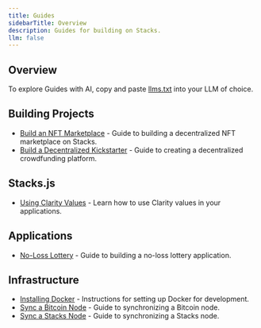 ```yaml
---
title: Guides
sidebarTitle: Overview
description: Guides for building on Stacks.
llm: false
---
```


## Overview

To explore Guides with AI, copy and paste [llms.txt](/resources/guides/llms.txt) into your LLM of choice.

## Building Projects

- [Build an NFT Marketplace](/resources/build-an-nft-marketplace) - Guide to building a decentralized NFT marketplace on Stacks.
- [Build a Decentralized Kickstarter](/resources/build-a-decentralized-kickstarter) - Guide to creating a decentralized crowdfunding platform.

## Stacks.js

- [Using Clarity Values](/resources/using-clarity-values) - Learn how to use Clarity values in your applications.

## Applications

- [No-Loss Lottery](/resources/no-loss-lottery) - Guide to building a no-loss lottery application.

## Infrastructure

- [Installing Docker](/resources/installing-docker) - Instructions for setting up Docker for development.
- [Sync a Bitcoin Node](/resources/sync-a-bitcoin-node) - Guide to synchronizing a Bitcoin node.
- [Sync a Stacks Node](/resources/sync-a-stacks-node) - Guide to synchronizing a Stacks node.